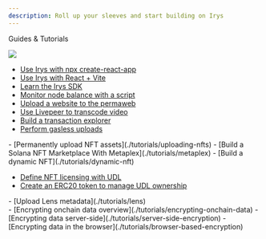 ```yaml
---
description: Roll up your sleeves and start building on Irys
---
```



<div className="py-20">
<Heading level={1} className="mb-4">Guides & Tutorials</Heading>

</div>

<img
	src="https://irys.xyz/new/assets/home/data-donuts.webp"
	className="absolute mt-20 top-20 hidden xl:flex right-10 w-[300px]"
/>

<div className="-mt-10">
<SectionTitle title={"Basics"} />

-   [Use Irys with npx create-react-app](./tutorials/react)
-   [Use Irys with React + Vite](./tutorials/vite)
-   [Learn the Irys SDK](./tutorials/irys-sdk.mdx)
-   [Monitor node balance with a script](./tutorials/monitor-node-balance)
-   [Upload a website to the permaweb](./tutorials/uploading-static-sites)
-   [Use Livepeer to transcode video](./tutorials/livepeer)
-   [Build a transaction explorer](./tutorials/irys-explorer)
-   [Perform gasless uploads](./tutorials/gasless-uploading)

</div>

<div className="mt-10">
<SectionTitle title={"NFTs"} />
- [Permanently upload NFT assets](./tutorials/uploading-nfts) 
- [Build a Solana NFT Marketplace With Metaplex](./tutorials/metaplex)
- [Build a dynamic NFT](./tutorials/dynamic-nft)

</div>

<div className="mt-10">
<SectionTitle title={"UDL"} />

-   [Define NFT licensing with UDL](./tutorials/udl-nft)
-   [Create an ERC20 token to manage UDL ownership](./tutorials/udl-erc20)

</div>

<div className="mt-10">
<SectionTitle title={"Lens"} />
-   [Upload Lens metadata](./tutorials/lens)

</div>

<div className="mt-10">
<SectionTitle title={"Encryption"} />
-   [Encrypting onchain data overview](./tutorials/encrypting-onchain-data)
-   [Encrypting data server-side](./tutorials/server-side-encryption)
-   [Encrypting data in the browser](./tutorials/browser-based-encryption)

</div>
